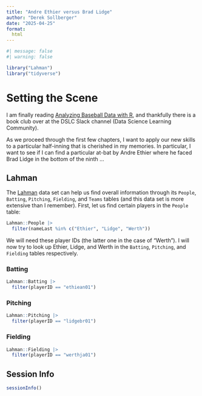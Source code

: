 ```yaml
---
title: "Andre Ethier versus Brad Lidge"
author: "Derek Sollberger"
date: "2025-04-25"
format:
  html
---
```


```r
#| message: false
#| warning: false

library("Lahman")
library("tidyverse")
```


# Setting the Scene

I am finally reading [Analyzing Baseball Data with R](https://beanumber.github.io/abdwr3e/), and thankfully there is a book club over at the DSLC Slack channel (Data Science Learning Community).

As we proceed through the first few chapters, I want to apply our new skills to a particular half-inning that is cherished in my memories. In particular, I want to see if I can find a particular at-bat by Andre Ethier where he faced Brad Lidge in the bottom of the ninth ...

## Lahman

The [Lahman](https://github.com/cdalzell/Lahman) data set can help us find overall information through its `People`, `Batting`, `Pitching`, `Fielding`, and `Teams` tables (and this data set is more extensive than I remember). First, let us find certain players in the `People` table:

```r
Lahman::People |>
  filter(nameLast %in% c("Ethier", "Lidge", "Werth"))
```

We will need these player IDs (the latter one in the case of "Werth"). I will now try to look up Ethier, Lidge, and Werth in the `Batting`, `Pitching`, and `Fielding` tables respectively.

::::: {.panel-tabset}

### Batting

```r
Lahman::Batting |>
  filter(playerID == "ethiean01")
```

### Pitching

```r
Lahman::Pitching |>
  filter(playerID == "lidgebr01")
```

### Fielding


```r
Lahman::Fielding |>
  filter(playerID == "werthja01")
```

:::::

::: {.callout-note collapse="true"}
## Session Info

```r
sessionInfo()
```
:::


:::: {.columns}

::: {.column width="45%"}
	
:::

::: {.column width="10%"}
	
:::

::: {.column width="45%"}

:::

::::

::::: {.panel-tabset}



:::::
